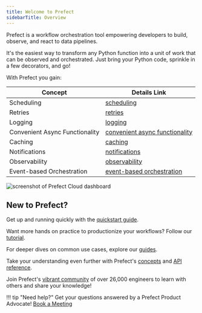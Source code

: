 ```yaml
---
title: Welcome to Prefect
sidebarTitle: Overview
---
```



Prefect is a workflow orchestration tool empowering developers to build, observe, and react to data pipelines.

It's the easiest way to transform any Python function into a unit of work that can be observed and orchestrated. Just bring your Python code, sprinkle in a few decorators, and go!

With Prefect you gain:


| Concept                      | Details Link                                         |
|------------------------------|------------------------------------------------------|
| Scheduling                   | [scheduling](/2.17/concepts/schedules)                    |
| Retries                      | [retries](/2.17/concepts/tasks/#task-arguments)           |
| Logging                      | [logging](/2.17/guides/logs/)                           |
| Convenient Async Functionality | [convenient async functionality](/2.17/concepts/task-runners/#task-runners) |
| Caching                      | [caching](/2.17/concepts/tasks/#caching)                  |
| Notifications                | [notifications](/2.17/cloud/automations/)                 |
| Observability                | [observability](/2.17/cloud/overview/)                    |
| Event-based Orchestration   | [event-based orchestration](/2.17/cloud/webhooks/)        |

![screenshot of Prefect Cloud dashboard](/2.17/img/ui/cloud-dashboard.png)

## New to Prefect?

Get up and running quickly with the [quickstart guide](/2.17/getting-started/quickstart/).

Want more hands on practice to productionize your workflows? Follow our [tutorial](/2.17/tutorial/).

For deeper dives on common use cases, explore our [guides](/2.17/guides/index/).

Take your understanding even further with Prefect's [concepts](/2.17/concepts/index/) and [API reference](/2.17/api-ref/).

Join Prefect's [vibrant community](/2.17/community/) of over 26,000 engineers to learn with others and share your knowledge!

!!! tip "Need help?"
    Get your questions answered by a Prefect Product Advocate! [Book a Meeting](https://calendly.com/prefect-experts/prefect-product-advocates?utm_campaign=prefect_docs_cloud&utm_content=prefect_docs&utm_medium=docs&utm_source=docs)
